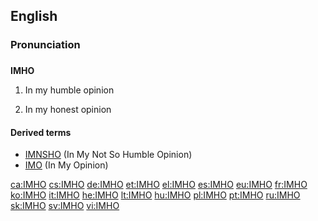 ==English==

===Pronunciation===
{{rfp|lang=en}}

==={{initialism}}===
'''IMHO'''

# {{internet}} In my humble opinion
# {{internet}} In my honest opinion

====Derived terms====
* [[IMNSHO]] (In My Not So Humble Opinion)
* [[IMO]] (In My Opinion)

[[ca:IMHO]]
[[cs:IMHO]]
[[de:IMHO]]
[[et:IMHO]]
[[el:IMHO]]
[[es:IMHO]]
[[eu:IMHO]]
[[fr:IMHO]]
[[ko:IMHO]]
[[it:IMHO]]
[[he:IMHO]]
[[lt:IMHO]]
[[hu:IMHO]]
[[pl:IMHO]]
[[pt:IMHO]]
[[ru:IMHO]]
[[sk:IMHO]]
[[sv:IMHO]]
[[vi:IMHO]]